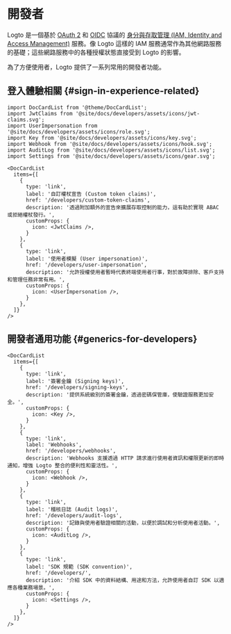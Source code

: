 # 開發者

Logto 是一個基於 [OAuth 2](https://auth.wiki/oauth-2.0) 和 [OIDC](https://auth.wiki/openid-connect) 協議的 [身分與存取管理 (IAM, Identity and Access Management)](https://auth.wiki/iam) 服務。像 Logto 這樣的 IAM 服務通常作為其他網路服務的基礎；這些網路服務中的各種授權狀態直接受到 Logto 的影響。

為了方便使用者，Logto 提供了一系列常用的開發者功能。

## 登入體驗相關 \{#sign-in-experience-related}

```mdx-code-block
import DocCardList from '@theme/DocCardList';
import JwtClaims from '@site/docs/developers/assets/icons/jwt-claims.svg';
import UserImpersonation from '@site/docs/developers/assets/icons/role.svg';
import Key from '@site/docs/developers/assets/icons/key.svg';
import Webhook from '@site/docs/developers/assets/icons/hook.svg';
import AuditLog from '@site/docs/developers/assets/icons/list.svg';
import Settings from '@site/docs/developers/assets/icons/gear.svg';

<DocCardList
  items={[
    {
      type: 'link',
      label: '自訂權杖宣告 (Custom token claims)',
      href: '/developers/custom-token-claims',
      description: '透過附加額外的宣告來擴展存取控制的能力，這有助於實現 ABAC 或拒絕權杖發行。',
      customProps: {
        icon: <JwtClaims />,
      }
    },
    {
      type: 'link',
      label: '使用者模擬 (User impersonation)',
      href: '/developers/user-impersonation',
      description: '允許授權使用者暫時代表終端使用者行事，對於故障排除、客戶支持和管理任務非常有用。',
      customProps: {
        icon: <UserImpersonation />,
      }
    },
  ]}
/>
```

## 開發者通用功能 \{#generics-for-developers}

```mdx-code-block
<DocCardList
  items={[
    {
      type: 'link',
      label: '簽署金鑰 (Signing keys)',
      href: '/developers/signing-keys',
      description: '提供系統級別的簽署金鑰，透過密碼保管庫，使驗證服務更加安全。',
      customProps: {
        icon: <Key />,
      }
    },
    {
      type: 'link',
      label: 'Webhooks',
      href: '/developers/webhooks',
      description: 'Webhooks 支援透過 HTTP 請求進行使用者資訊和權限更新的即時通知，增強 Logto 整合的便利性和靈活性。',
      customProps: {
        icon: <Webhook />,
      }
    },
    {
      type: 'link',
      label: '稽核日誌 (Audit logs)',
      href: '/developers/audit-logs',
      description: '記錄與使用者驗證相關的活動，以便於調試和分析使用者活動。',
      customProps: {
        icon: <AuditLog />,
      }
    },
    {
      type: 'link',
      label: 'SDK 規範 (SDK convention)',
      href: '/developers/',
      description: '介紹 SDK 中的資料結構、用途和方法，允許使用者自訂 SDK 以適應各種業務場景。',
      customProps: {
        icon: <Settings />,
      }
    },
  ]}
/>
```
